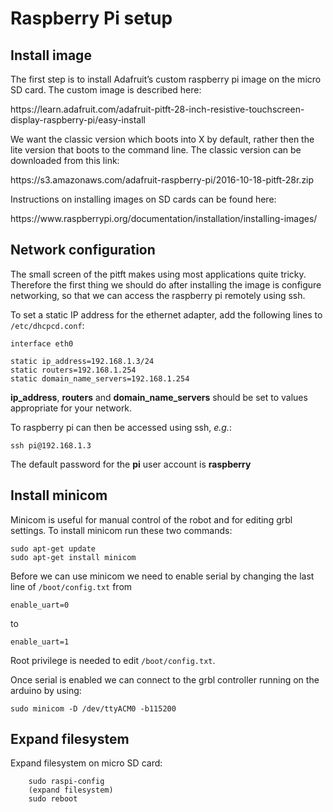 # Raspberry Pi setup

## Install image
The first step is to install Adafruit's custom raspberry pi image on the micro SD card. The custom image is described here:

https://learn.adafruit.com/adafruit-pitft-28-inch-resistive-touchscreen-display-raspberry-pi/easy-install

We want the classic version which boots into X by default, rather then the lite version that boots to the command line. The classic version can be downloaded from this link:

https://s3.amazonaws.com/adafruit-raspberry-pi/2016-10-18-pitft-28r.zip

Instructions on installing images on SD cards can be found here:

https://www.raspberrypi.org/documentation/installation/installing-images/



## Network configuration
The small screen of the pitft makes using most applications quite tricky. Therefore the first thing we should do after installing the image is configure networking, so that we can access the raspberry pi remotely using ssh.

To set a static IP address for the ethernet adapter, add the following lines to ```/etc/dhcpcd.conf```:

```
interface eth0

static ip_address=192.168.1.3/24
static routers=192.168.1.254
static domain_name_servers=192.168.1.254
```

**ip_address**, **routers** and **domain_name_servers** should be set to values appropriate for your network.

To raspberry pi can then be accessed using ssh, *e.g.*:
```
ssh pi@192.168.1.3
```

The default password for the **pi** user account is **raspberry**


## Install minicom
Minicom is useful for manual control of the robot and for editing grbl settings. To install minicom run these two commands:

```
sudo apt-get update
sudo apt-get install minicom
```

Before we can use minicom we need to enable serial by changing the last line of ```/boot/config.txt``` from

```
enable_uart=0
```

to

```
enable_uart=1
```

Root privilege is needed to edit ```/boot/config.txt```.

Once serial is enabled we can connect to the grbl controller running on the arduino by using:

```
sudo minicom -D /dev/ttyACM0 -b115200
```

## Expand filesystem
Expand filesystem on micro SD card:

```
    sudo raspi-config
    (expand filesystem)
    sudo reboot
```
